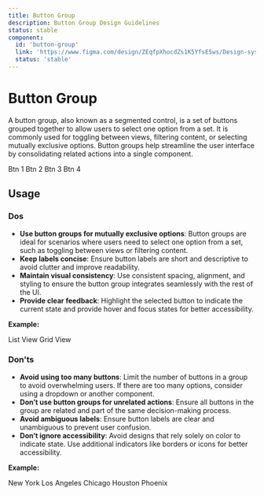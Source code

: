 ```yaml
---
title: Button Group
description: Button Group Design Guidelines
status: stable
component:
  id: 'button-group'
  link: 'https://www.figma.com/design/ZEqfpXhocdZs1K5YfsE5ws/Design-system?node-id=1222-1936'
  status: 'stable'
---
```


# Button Group

A button group, also known as a segmented control, is a set of buttons grouped together to allow users to select one option from a set.
It is commonly used for toggling between views, filtering content, or selecting mutually exclusive options.
Button groups help streamline the user interface by consolidating related actions into a single component.

<Section current="design">

<ComponentPreview>
  <ButtonGroup name={'opinion_scale'} size={'large'} defaultValue={2}>
    <ButtonGroupItem key={1} value={1}>
      Btn 1
    </ButtonGroupItem>
    <ButtonGroupItem key={2} value={2}>
      Btn 2
    </ButtonGroupItem>
    <ButtonGroupItem key={3} value={3}>
      Btn 3
    </ButtonGroupItem>
    <ButtonGroupItem key={4} value={4}>
      Btn 4
    </ButtonGroupItem>
  </ButtonGroup>
</ComponentPreview>
<FigmaPreviewButton href="https://www.figma.com/design/ZEqfpXhocdZs1K5YfsE5ws/Design-system?node-id=1222-1936" />

## Usage

### Dos

- **Use button groups for mutually exclusive options**: Button groups are ideal for scenarios where users need to select one option from a set, such as toggling between views or filtering content.
- **Keep labels concise**: Ensure button labels are short and descriptive to avoid clutter and improve readability.
- **Maintain visual consistency**: Use consistent spacing, alignment, and styling to ensure the button group integrates seamlessly with the rest of the UI.
- **Provide clear feedback**: Highlight the selected button to indicate the current state and provide hover and focus states for better accessibility.

**Example:**

<ComponentContainer>
  <ButtonGroup name={'opinion_scale'} size={'large'} defaultValue={2}>
    <ButtonGroupItem key={1} value={1}>
      List View
    </ButtonGroupItem>
    <ButtonGroupItem key={2} value={2}>
      Grid View
    </ButtonGroupItem>
  </ButtonGroup>
</ComponentContainer>

### Don'ts

- **Avoid using too many buttons**: Limit the number of buttons in a group to avoid overwhelming users. If there are too many options, consider using a dropdown or another component.
- **Don’t use button groups for unrelated actions**: Ensure all buttons in the group are related and part of the same decision-making process.
- **Avoid ambiguous labels**: Ensure button labels are clear and unambiguous to prevent user confusion.
- **Don’t ignore accessibility**: Avoid designs that rely solely on color to indicate state. Use additional indicators like borders or icons for better accessibility.

**Example:**

<ComponentContainer>
  <FormField
    label={{
      text: 'Where do you live?',
    }}
  >
    <ButtonGroup name={'city_selection'} size={'large'} defaultValue={2}>
      <ButtonGroupItem key={1} value={1}>
        New York
      </ButtonGroupItem>
      <ButtonGroupItem key={2} value={2}>
        Los Angeles
      </ButtonGroupItem>
      <ButtonGroupItem key={3} value={3}>
        Chicago
      </ButtonGroupItem>
      <ButtonGroupItem key={4} value={4}>
        Houston
      </ButtonGroupItem>
      <ButtonGroupItem key={5} value={5}>
        Phoenix
      </ButtonGroupItem>
    </ButtonGroup>
  </FormField>
</ComponentContainer>

</Section>
